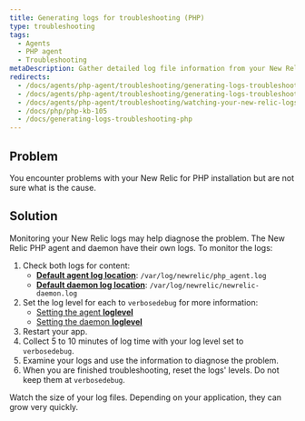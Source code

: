 ```yaml
---
title: Generating logs for troubleshooting (PHP)
type: troubleshooting
tags:
  - Agents
  - PHP agent
  - Troubleshooting
metaDescription: Gather detailed log file information from your New Relic for PHP installation to diagnose issues.
redirects:
  - /docs/agents/php-agent/troubleshooting/generating-logs-troubleshooting-php
  - /docs/agents/php-agent/troubleshooting/generating-logs-troubleshooting
  - /docs/agents/php-agent/troubleshooting/watching-your-new-relic-logs
  - /docs/php/php-kb-105
  - /docs/generating-logs-troubleshooting-php
---
```


## Problem

You encounter problems with your New Relic for PHP installation but are not sure what is the cause.

## Solution

Monitoring your New Relic logs may help diagnose the problem. The New Relic PHP agent and daemon have their own logs. To monitor the logs:

1. Check both logs for content:
   * **[Default agent log location](/docs/php/php-agent-phpini-settings#inivar-logfile)**: `/var/log/newrelic/php_agent.log`
   * **[Default daemon log location](/docs/php/php-agent-phpini-settings#inivar-daemon-logfile)**: `/var/log/newrelic/newrelic-daemon.log`
2. Set the log level for each to `verbosedebug` for more information:
   * [Setting the agent **loglevel**](/docs/php/php-agent-phpini-settings#inivar-loglevel)
   * [Setting the daemon **loglevel**](/docs/php/php-agent-phpini-settings#inivar-daemon-loglevel)
3. Restart your app.
4. Collect 5 to 10 minutes of log time with your log level set to `verbosedebug`.
5. Examine your logs and use the information to diagnose the problem.
6. When you are finished troubleshooting, reset the logs' levels. Do not keep them at `verbosedebug`.

<Callout variant="caution">
  Watch the size of your log files. Depending on your application, they can grow very quickly.
</Callout>
